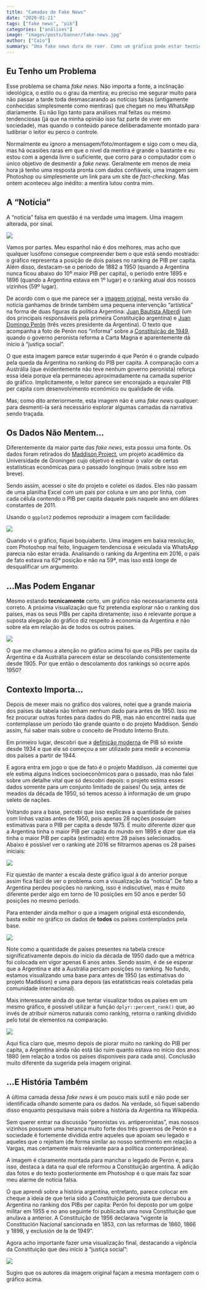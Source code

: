 ```yaml
---
title: "Camadas de Fake News"
date: "2020-01-21"
tags: ["fake news", "pib"]
categories: ["análises"]
image: "images/posts/banner/fake-news.jpg"
author: ["Caio"]
summary: "Uma fake news dura de roer. Como um gráfico pode estar tecnicamente certo e ao mesmo tempo não ser correto."
---
```


## Eu Tenho um Problema

Esse problema se chama *fake news*. Não importa a fonte, a inclinação
ideológica, o estilo ou o grau da mentira; eu preciso me segurar muito
para não passar a tarde toda desmascarando as notícias falsas
(antigamente conhecidas simplesmente como mentiras) que chegam no meu
WhatsApp diariamente. Eu não ligo tanto para análises mal feitas ou
mesmo tendenciosas (já que na minha opinião isso faz parte de viver em
sociedade), mas quando o conteúdo parece deliberadamente montado para
ludibriar o leitor eu perco o controle.

Normalmente eu ignoro a mensagem/foto/montagem e sigo com o meu dia, mas
há ocasiões raras em que o nível da mentira é grande o bastante e eu
estou com a agenda livre o suficiente, que corro para o computador
com o único objetivo de desmentir a *fake news*. Geralmente em menos de
meia hora já tenho uma resposta pronta com dados confiáveis, uma imagem
sem Photoshop ou simplesmente um link para um site de *fact-checking*.
Mas ontem aconteceu algo inédito: a mentira lutou contra mim.

## A “Notícia”

A “notícia” falsa em questão é na verdade uma imagem. Uma imagem
alterada, por sinal.

<img src="/images/posts/conteudo/2020-01-21-fake-news_files/photo_2020-01-21_12-37-31.jpg" style="display: block; margin: auto;" />

Vamos por partes. Meu espanhol não é dos melhores, mas acho que qualquer
lusófono consegue compreender bem o que está sendo mostrado: o gráfico
representa a posição de dois países no ranking de PIB per capita. Além
disso, destacam-se o período de 1882 a 1950 (quando a Argentina nunca
ficou abaixo do 10º maior PIB per capita), o período entre 1895 e 1896
(quando a Argentina estava em 1º lugar) e o ranking atual dos nossos
vizinhos (59º lugar).

De acordo com o que me parece ser a [imagem
original](https://twitter.com/rcas1/status/1068171172766994432), nesta
versão da notícia ganhamos de brinde também uma pequena intervenção
“artística” na forma de duas figuras da política Argentina: [Juan
Bautista Alberdi](https://pt.wikipedia.org/wiki/Juan_Bautista_Alberdi)
(um dos principais responsáveis pela primeira Constituição argentina) e
[Juan Domingo
Perón](https://pt.wikipedia.org/wiki/Juan_Domingo_Per%C3%B3n) (três
vezes presidente da Argentina). O texto que acompanha a foto de Perón
nos “informa” sobre a [Constituição
de 1949](https://pt.wikipedia.org/wiki/Constituição_Argentina#A_Constituição_de_53_e_a_história_política_argentina),
quando o governo peronista reforma a Carta Magna e aparentemente dá
início à “justiça social”.

O que esta imagem parece estar sugerindo é que Perón é o grande culpado
pela queda da Argentina no ranking do PIB per capita. A comparação com a
Austrália (que evidentemente não teve nenhum governo peronista) reforça
essa ideia porque ela permaneceu aproximadamente na camada superior do
gráfico. Implicitamente, o leitor parece ser encorajado a equivaler PIB
per capita com desenvolvimento econômico ou qualidade de vida.

Mas, como dito anteriormente, esta imagem não é uma *fake news*
qualquer: para desmentí-la será necessário explorar algumas camadas da
narrativa sendo traçada.

## Os Dados Não Mentem…

Diferentemente da maior parte das *fake news*, esta possui uma fonte. Os
dados foram retirados do [Maddison
Project](https://www.rug.nl/ggdc/historicaldevelopment/maddison/releases/maddison-project-database-2018),
um projeto acadêmico da Universidade de Groningen cujo objetivo é
estimar o valor de certas estatísticas econômicas para o passado
longínquo (mais sobre isso em breve).

Sendo assim, acessei o site do projeto e coletei os dados. Eles não
passam de uma planilha Excel com um país por coluna e um ano por linha,
com cada célula contendo o PIB per capita daquele país naquele ano em
dólares constantes de 2011.

Usando o `ggplot2` podemos reproduzir a imagem com facilidade:

<img src="/images/posts/conteudo/2020-01-21-fake-news_files/figure-gfm/unnamed-chunk-2-1.png" style="display: block; margin: auto;" />

Quando vi o gráfico, fiquei boquiaberto. Uma imagem em baixa resolução,
com Photoshop mal feito, linguagem tendenciosa e veiculada via WhatsApp
parecia não estar errada. Analisando o ranking da Argentina em 2016, o
país de fato estava na 62ª posição e não na 59ª, mas isso está longe de
desqualificar um argumento.

## …Mas Podem Enganar

Mesmo estando **tecnicamente** certo, um gráfico não necessariamente
está correto. A próxima visualização que fiz pretendia explorar não o ranking
dos países, mas os seus PIBs per capita diretamente; isso é relevante
porque a suposta alegação do gráfico diz respeito à economia da
Argentina e não sobre ela em relação às de todos os outros países.

<img src="/images/posts/conteudo/2020-01-21-fake-news_files/figure-gfm/unnamed-chunk-3-1.png" style="display: block; margin: auto;" />

O que me chamou a atenção no gráfico acima foi que os PIBs per capita da
Argentina e da Austrália parecem estar se descolando consistentemente
desde 1905. Por que então o descolamento dos rankings só ocorre após
1950?

## Contexto Importa…

Depois de mexer mais no gráfico dos valores, notei que a grande maioria
dos países da tabela não tinham nenhum dado para antes de 1950. Isso me
fez procurar outras fontes para dados do PIB, mas não encontrei nada que
contemplasse um período tão grande quanto o do projeto Maddison. Sendo
assim, fui saber mais sobre o conceito de Produto Interno Bruto.

Em primeiro lugar, descobri que a [definição
moderna](https://en.wikipedia.org/wiki/Gross_domestic_product) de PIB só
existe desde 1934 e que ele só começou a ser utilizado para medir a
economia dos países a partir de 1944.

E agora entra em jogo o que de fato é o projeto Maddison. Já comentei
que ele estima alguns índices socioeconômicos para o passado, mas não
falei sobre um detalhe vital que só descobri depois: o projeto estima
esses dados somente para um conjunto limitado de países\! Ou seja, antes
de meados da década de 1950, só temos acesso à informação de um grupo
seleto de nações.

Voltando para a base, percebi que isso explicava a quantidade de países
com linhas vazias antes de 1950, pois apenas 28 nações possuíam
estimativas para o PIB per capita a desde 1875. É muito diferente dizer
que a Argentina tinha o maior PIB per capita do mundo em 1895 e dizer
que ela tinha o maior PIB per capita (estimado) entre 28 países
selecionados. Abaixo é possível ver o ranking até 2016 se filtrarmos
apenas os 28 países iniciais:

<img src="/images/posts/conteudo/2020-01-21-fake-news_files/figure-gfm/unnamed-chunk-4-1.png" style="display: block; margin: auto;" />

Fiz questão de manter a escala deste gráfico igual à do anterior porque
assim fica fácil de ver o problema com a visualização da “notícia”. De
fato a Argentina perdeu posições no ranking, isso é indiscutível, mas é
muito diferente perder algo em torno de 10 posições em 50 anos e perder
50 posições no mesmo período.

Para entender ainda melhor o que a imagem original está escondendo,
basta exibir no gráfico os dados de **todos** os países contemplados
pela base.

<img src="/images/posts/conteudo/2020-01-21-fake-news_files/figure-gfm/unnamed-chunk-5-1.png" style="display: block; margin: auto;" />

Note como a quantidade de países presentes na tabela cresce
significativamente depois do início da década de 1950 dado que a métrica
foi colocada em vigor apenas 6 anos antes. Sendo assim, é de se esperar
que a Argentina e até a Austrália percam posições no ranking. No fundo,
estamos visualizando uma base para antes de 1950 (as estimativas do
projeto Maddison) e uma para depois (as estatísticas reais coletadas
pela comunidade internacional).

Mais interessante ainda do que tentar visualizar todos os países em um
mesmo gráfico, é possível utilizar a função `dplyr::percent_rank()` que,
ao invés de atribuir números naturais como ranking, retorna o ranking
dividido pelo total de elementos na comparação.

<img src="/images/posts/conteudo/2020-01-21-fake-news_files/figure-gfm/unnamed-chunk-6-1.png" style="display: block; margin: auto;" />

Aqui fica claro que, mesmo depois de piorar muito no ranking do PIB per
capita, a Argentina ainda não está tão ruim quanto estava no início dos
anos 1880 (em relação a todos os países disponíveis para cada ano).
Conclusão muito diferente da sugerida pela imagem original.

## …E História Também

A última camada dessa *fake news* é um pouco mais sutil e não pode ser
identificada olhando somente para os dados. Na verdade, só fiquei
sabendo disso enquanto pesquisava mais sobre a história da Argentina na
Wikipédia.

Sem querer entrar na discussão “peronistas vs. antiperonistas”, mas
nossos vizinhos possuem uma herança muito forte dos três governos de
Perón e a sociedade é fortemente dividida entre aqueles que apoiam seu
legado e aqueles que o rejeitam (de forma similar ao nosso sentimento em
relação a Vargas, mas certamente mais relevante para a política
contemporânea).

A imagem é claramente montada para manchar o legado de Perón e, para
isso, destaca a data na qual ele reformou a Constituição argentina. A
adição das fotos e do texto posteriormente em Photoshop é o que mais faz
soar meu alarme de notícia falsa.

O que aprendi sobre a história argentina, entretanto, parece colocar em
cheque a ideia de que teria sido a Constituição peronista que derrubou a
Argentina no ranking dos PIBs per capita: Perón foi deposto por um golpe
militar em 1955 e no ano seguinte foi publicada uma nova Constituição que
anulava a anterior. A Constituição de 1956 declarava “vigente la
Constitución Nacional sancionada en 1853, con las reformas de 1860, 1866
y 1898, y exclusión de la de 1949”.

Agora acho importante fazer uma visualização final, destacando a
vigência da Constituição que deu início à “justiça social”:

<img src="/images/posts/conteudo/2020-01-21-fake-news_files/figure-gfm/unnamed-chunk-7-1.png" style="display: block; margin: auto;" />

Sugiro que os autores da imagem original façam a mesma montagem com o
gráfico acima.
